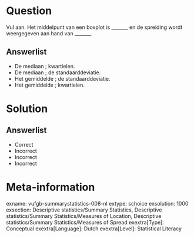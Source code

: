 Question
========
  
Vul aan. Het middelpunt van een boxplot is _______ en de spreiding wordt weergegeven aan hand van _______.

  
Answerlist
----------
* De mediaan ; kwartielen.
* De mediaan ; de standaarddeviatie.
* Het gemiddelde ; de standaarddeviatie.
* Het gemiddelde ; kwartielen.

Solution
========

Answerlist
----------
* Correct
* Incorrect
* Incorrect
* Incorrect

Meta-information
================
exname: vufgb-summarystatistics-008-nl
extype: schoice
exsolution: 1000
exsection: Descriptive statistics/Summary Statistics, Descriptive statistics/Summary Statistics/Measures of Location, Descriptive statistics/Summary Statistics/Measures of Spread
exextra[Type]: Conceptual
exextra[Language]: Dutch
exextra[Level]: Statistical Literacy
